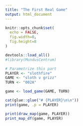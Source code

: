 ```yaml
---
title: "The First Real Game"
output: html_document
---
```


```r
knitr::opts_chunk$set(
  echo = FALSE, 
  fig.width=8,
  fig.height=8
)
```

```r
devtools::load_all()
#library(MundusCentrum)

# Parametrize this part
PLAYER <- "slothfire"
GAME <- "sloth v grizz"
TURN <- "002A"

game <- load_game(GAME, TURN)
```

```r
cat(glue::glue("# {PLAYER}\n\n"))
print(game, .p = PLAYER)
```

```r
print(draw_map(game, PLAYER))
print_map_df(game, PLAYER)
```


